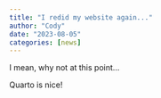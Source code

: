```yaml
---
title: "I redid my website again..."
author: "Cody"
date: "2023-08-05"
categories: [news]
---
```


I mean, why not at this point...

Quarto is nice!
